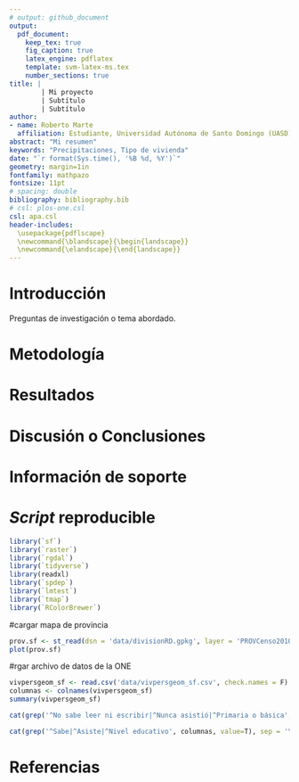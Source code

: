 ```yaml
---
# output: github_document
output: 
  pdf_document:
    keep_tex: true
    fig_caption: true
    latex_engine: pdflatex
    template: svm-latex-ms.tex
    number_sections: true
title: | 
        | Mi proyecto
        | Subtítulo
        | Subtítulo
author:
- name: Roberto Marte
  affiliation: Estudiante, Universidad Autónoma de Santo Domingo (UASD)
abstract: "Mi resumen"
keywords: "Precipitaciones, Tipo de vivienda"
date: "`r format(Sys.time(), '%B %d, %Y')`"
geometry: margin=1in
fontfamily: mathpazo
fontsize: 11pt
# spacing: double
bibliography: bibliography.bib
# csl: plos-one.csl
csl: apa.csl
header-includes:
  \usepackage{pdflscape}
  \newcommand{\blandscape}{\begin{landscape}}
  \newcommand{\elandscape}{\end{landscape}}
---
```



# Introducción

Preguntas de investigación o tema abordado.

# Metodología

\ldots

# Resultados

\ldots

# Discusión o Conclusiones

\ldots

# Información de soporte

\ldots

# *Script* reproducible

```r
library(`sf`)
library(`raster`)
library(`rgdal`)
library(`tidyverse`)
library(readxl)
library(`spdep`)
library(`lmtest`)
library(`tmap`)
library(`RColorBrewer`)
```
#cargar mapa de provincia
```r
prov.sf <- st_read(dsn = 'data/divisionRD.gpkg', layer = 'PROVCenso2010', quiet = T)
plot(prov.sf)
```
#rgar archivo de datos de la ONE

```r
vivpersgeom_sf <- read.csv('data/vivpersgeom_sf.csv', check.names = F)
columnas <- colnames(vivpersgeom_sf)
summary(vivpersgeom_sf)
```
```r
cat(grep('^No sabe leer ni escribir|^Nunca asistió|^Primaria o básica', columnas, value=T), sep = '\n')
```      
```r
cat(grep('^Sabe|^Asiste|^Nivel educativo', columnas, value=T), sep = '\n')
```      
\ldots

# Referencias
